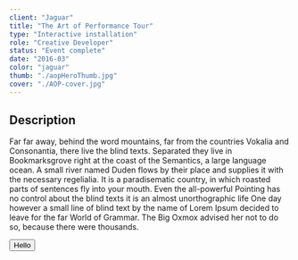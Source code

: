 ```yaml
---
client: "Jaguar"
title: "The Art of Performance Tour"
type: "Interactive installation"
role: "Creative Developer"
status: "Event complete"
date: "2016-03"
color: "jaguar"
thumb: "./aopHeroThumb.jpg"
cover: "./AOP-cover.jpg"
---
```


## Description

Far far away, behind the word mountains, far from the countries Vokalia and Consonantia, there live the blind texts. Separated they live in Bookmarksgrove right at the coast of the Semantics, a large language ocean. A small river named Duden flows by their place and supplies it with the necessary regelialia. It is a paradisematic country, in which roasted parts of sentences fly into your mouth. Even the all-powerful Pointing has no control about the blind texts it is an almost unorthographic life One day however a small line of blind text by the name of Lorem Ipsum decided to leave for the far World of Grammar. The Big Oxmox advised her not to do so, because there were thousands.

<button>Hello</button>